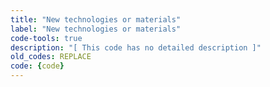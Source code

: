 ```yaml
---
title: "New technologies or materials"
label: "New technologies or materials"
code-tools: true
description: "[ This code has no detailed description ]"
old_codes: REPLACE
code: {code}
---
```

